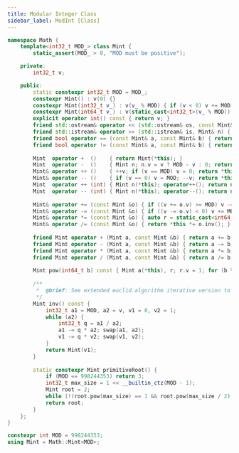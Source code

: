 ```yaml
---
title: Modular Integer Class
sidebar_label: ModInt [Class]
---
```


``` cpp
namespace Math {
    template<int32_t MOD_> class Mint {
        static_assert(MOD_ > 0, "MOD must be positive");

    private:
        int32_t v;

    public:
        static constexpr int32_t MOD = MOD_;
        constexpr Mint() : v(0) {}
        constexpr Mint(int32_t v_) : v(v_ % MOD) { if (v < 0) v += MOD; }
        constexpr Mint(int64_t v_) : v(static_cast<int32_t>(v_ % MOD)) { if (v < 0) v += MOD; }
        explicit operator int() const { return v; }
        friend std::ostream& operator << (std::ostream& os, const Mint& n) { return os << int(n); }
        friend std::istream& operator >> (std::istream& is, Mint& n) { int64_t v_; is >> v_; n = Mint(v_); return is; }
        friend bool operator == (const Mint& a, const Mint& b) { return a.v == b.v; }
        friend bool operator != (const Mint& a, const Mint& b) { return a.v != b.v; }
  
        Mint  operator +  ()    { return Mint(*this); }
        Mint  operator -  ()    { Mint n; n.v = v ? MOD - v : 0; return n; }
        Mint& operator ++ ()    { ++v; if (v == MOD) v = 0; return *this; }
        Mint& operator -- ()    { if (v == 0) v = MOD; --v; return *this; }
        Mint  operator ++ (int) { Mint n(*this); operator++(); return n; }
        Mint  operator -- (int) { Mint n(*this); operator--(); return n; }
  
        Mint& operator += (const Mint &o) { if ((v += o.v) >= MOD) v -= MOD; return *this; }
        Mint& operator -= (const Mint &o) { if ((v -= o.v) < 0) v += MOD; return *this; }
        Mint& operator *= (const Mint &o) { auto r = static_cast<int64_t>(v) * o.v; v = static_cast<int32_t>((r >= MOD) ? r % MOD : r); return *this; }
        Mint& operator /= (const Mint &o) { return *this *= o.inv(); }
  
        friend Mint operator + (Mint a, const Mint &b) { return a += b; }
        friend Mint operator - (Mint a, const Mint &b) { return a -= b; }
        friend Mint operator * (Mint a, const Mint &b) { return a *= b; }
        friend Mint operator / (Mint a, const Mint &b) { return a /= b; }
  
        Mint pow(int64_t b) const { Mint a(*this), r; r.v = 1; for (b %= (MOD - 1); b > 0; b >>= 1) { if (b & 1) r *= a; a *= a; } return r; }
        
        /**
         *  @brief: See extended euclid algorithm iterative version to understand this logic below.
         */
        Mint inv() const {
            int32_t a1 = MOD, a2 = v, v1 = 0, v2 = 1;
            while (a2) {
                int32_t q = a1 / a2;
                a1 -= q * a2; swap(a1, a2);
                v1 -= q * v2; swap(v1, v2);
            }
            return Mint(v1);
        }
  
        static constexpr Mint primitiveRoot() {
            if (MOD == 998244353) return 3;
            int32_t max_size = 1 << __builtin_ctz(MOD - 1);
            Mint root = 2;
            while (!(root.pow(max_size) == 1 && root.pow(max_size / 2) != 1)) ++root;
            return root;
        }
    };
}

constexpr int MOD = 998244353;
using Mint = Math::Mint<MOD>;
```
